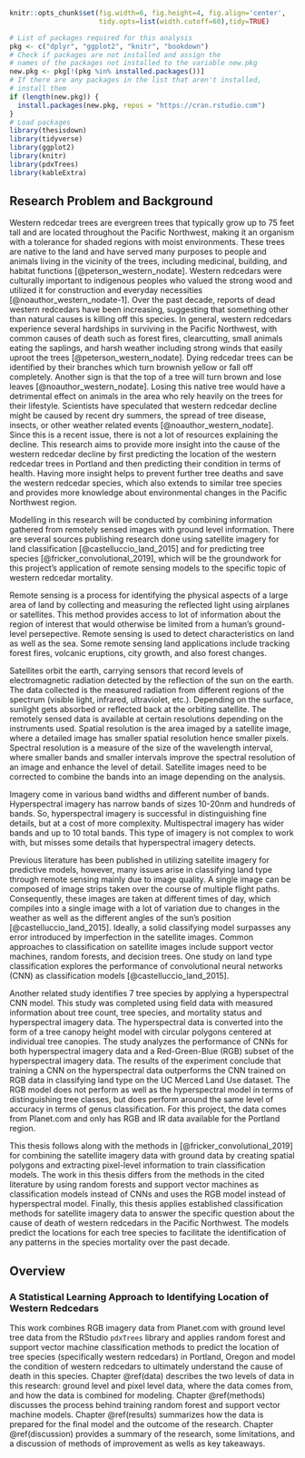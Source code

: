 <!--
This is for including Chapter 1.  Notice that it's also good practice to name your chunk.  This will help you debug potential issues as you knit.  The chunk above is called intro and the one below is called chapter1.  Feel free to change the name of the Rmd file as you wish, but don't forget to change it here from chap1.Rmd.
-->

<!--
The {#rmd-basics} text after the chapter declaration will allow us to link throughout the document back to the beginning of Chapter 1.  These labels will automatically be generated (if not specified) by changing the spaces to hyphens and capital letters to lowercase.  Look for the reference to this label at the beginning of Chapter 2.
-->

```r
knitr::opts_chunk$set(fig.width=6, fig.height=4, fig.align='center',
                      tidy.opts=list(width.cutoff=60),tidy=TRUE)
```


<!-- # R Markdown Basics {#rmd-basics} -->

<!-- Here is a brief introduction into using _R Markdown_. _Markdown_ is a simple formatting syntax for authoring HTML, PDF, and MS Word documents. _R Markdown_ provides the flexibility of _Markdown_ with the implementation of **R** input and output.  For more details on using _R Markdown_ see <https://rmarkdown.rstudio.com>.   -->

<!-- Be careful with your spacing in _Markdown_ documents.  While whitespace largely is ignored, it does at times give _Markdown_ signals as to how to proceed.  As a habit, try to keep everything left aligned whenever possible, especially as you type a new paragraph.  In other words, there is no need to indent basic text in the Rmd document (in fact, it might cause your text to do funny things if you do). -->

<!-- ## Lists -->

<!-- It's easy to create a list.  It can be unordered like -->

<!-- * Item 1 -->
<!-- * Item 2 -->

<!-- or it can be ordered like -->

<!-- 1. Item 1 -->
<!-- 4. Item 2 -->

<!-- Notice that I intentionally mislabeled Item 2 as number 4.  _Markdown_ automatically figures this out!  You can put any numbers in the list and it will create the list.  Check it out below. -->

<!-- To create a sublist, just indent the values a bit (at least four spaces or a tab).  (Here's one case where indentation is key!) -->

<!-- 1. Item 1 -->
<!-- 1. Item 2 -->
<!-- 1. Item 3 -->
<!--     - Item 3a -->
<!--     - Item 3b -->

<!-- ## Line breaks -->

<!-- Make sure to add white space between lines if you'd like to start a new paragraph.  Look at what happens below in the outputted document if you don't: -->

<!-- Here is the first sentence.  Here is another sentence.  Here is the last sentence to end the paragraph. -->
<!-- This should be a new paragraph. -->

<!-- *Now for the correct way:*  -->

<!-- Here is the first sentence.  Here is another sentence.  Here is the last sentence to end the paragraph. -->

<!-- This should be a new paragraph. -->

<!-- ## R chunks -->

<!-- When you click the **Knit** button above a document will be generated that includes both content as well as the output of any embedded **R** code chunks within the document. You can embed an **R** code chunk like this (`cars` is a built-in **R** dataset): -->

<!-- ```{r cars} -->
<!-- summary(cars) -->
<!-- ``` -->

<!-- ## Inline code -->

<!-- If you'd like to put the results of your analysis directly into your discussion, add inline code like this: -->

<!-- > The `cos` of $2 \pi$ is `r cos(2*pi)`.  -->

<!-- Another example would be the direct calculation of the standard deviation: -->

<!-- > The standard deviation of `speed` in `cars` is `r sd(cars$speed)`. -->

<!-- One last neat feature is the use of the `ifelse` conditional statement which can be used to output text depending on the result of an **R** calculation: -->

<!-- > `r ifelse(sd(cars$speed) < 6, "The standard deviation is less than 6.", "The standard deviation is equal to or greater than 6.")` -->

<!-- Note the use of `>` here, which signifies a quotation environment that will be indented. -->

<!-- As you see with `$2 \pi$` above, mathematics can be added by surrounding the mathematical text with dollar signs.  More examples of this are in [Mathematics and Science] if you uncomment the code in [Math].   -->

<!-- ## Including plots -->

<!-- You can also embed plots. For example, here is a way to use the base **R** graphics package to produce a plot using the built-in `pressure` dataset: -->

<!-- ```{r pressure, echo=FALSE, cache=TRUE, fig.height=3, fig.width=5} -->
<!-- plot(pressure) -->
<!-- ``` -->

<!-- Note that the `echo=FALSE` parameter was added to the code chunk to prevent printing of the **R** code that generated the plot. There are plenty of other ways to add chunk options (like `fig.height` and `fig.width` in the chunk above).  More information is available at <https://yihui.org/knitr/options/>.   -->

<!-- Another useful chunk option is the setting of `cache=TRUE` as you see here.  If document rendering becomes time consuming due to long computations or plots that are expensive to generate you can use knitr caching to improve performance.  Later in this file, you'll see a way to reference plots created in **R** or external figures. -->

<!-- ## Loading and exploring data -->

<!-- Included in this template is a file called `flights.csv`.  This file includes a subset of the larger dataset of information about all flights that departed from Seattle and Portland in 2014. More information about this dataset and its **R** package is available at <https://github.com/ismayc/pnwflights14>. This subset includes only Portland flights and only rows that were complete with no missing values. Merges were also done with the `airports` and `airlines` data sets in the `pnwflights14` package to get more descriptive airport and airline names. -->

<!-- We can load in this data set using the following commands: -->

<!-- ```{r load_data} -->
<!-- # flights.csv is in the data directory -->
<!-- # string columns will be read in as strings and not factors now -->
<!-- flights <- read.csv('~/tree_imaging/index/data/flights.csv', stringsAsFactors = FALSE) -->
<!-- ``` -->

<!-- The data is now stored in the data frame called `flights` in **R**.  To get a better feel for the variables included in this dataset we can use a variety of functions. Here we can see the dimensions (rows by columns) and also the names of the columns. -->

<!-- ```{r str} -->
<!-- dim(flights) -->
<!-- names(flights) -->
<!-- ``` -->

<!-- Another good idea is to take a look at the dataset in table form.  With this dataset having more than 20,000 rows, we won't explicitly show the results of the command here. I recommend you enter the command into the Console **_after_** you have run the **R** chunks above to load the data into **R**. -->

<!-- ```{r view_flights, eval=FALSE} -->
<!-- View(flights) -->
<!-- ``` -->

<!-- While not required, it is highly recommended you use the `dplyr` package to manipulate and summarize your data set as needed.  It uses a syntax that is easy to understand using chaining operations.  Below I've created a few examples of using `dplyr` to get information about the Portland flights in 2014.  You will also see the use of the `ggplot2` package, which produces beautiful, high-quality academic visuals. -->

<!-- We begin by checking to ensure that needed packages are installed and then we load them into our current working environment: -->

```r
# List of packages required for this analysis
pkg <- c("dplyr", "ggplot2", "knitr", "bookdown")
# Check if packages are not installed and assign the
# names of the packages not installed to the variable new.pkg
new.pkg <- pkg[!(pkg %in% installed.packages())]
# If there are any packages in the list that aren't installed,
# install them
if (length(new.pkg)) {
  install.packages(new.pkg, repos = "https://cran.rstudio.com")
}
# Load packages
library(thesisdown)
library(tidyverse)
library(ggplot2)
library(knitr)
library(pdxTrees)
library(kableExtra)
```

\clearpage

## Research Problem and Background
Western redcedar trees are evergreen trees that typically grow up to 75 feet tall and are located throughout the Pacific Northwest, making it an organism with a tolerance for shaded regions with moist environments. These trees are native to the land and have served many purposes to people and animals living in the vicinity of the trees, including medicinal, building, and habitat functions [@peterson_western_nodate]. Western redcedars were culturally important to indigenous peoples who valued the strong wood and utilized it for construction and everyday necessities [@noauthor_western_nodate-1]. Over the past decade, reports of dead western redcedars have been increasing, suggesting that something other than natural causes is killing off this species. In general, western redcedars experience several hardships in surviving in the Pacific Northwest, with common causes of death such as forest fires, clearcutting, small animals eating the saplings, and harsh weather including strong winds that easily uproot the trees [@peterson_western_nodate]. Dying redcedar trees can be identified by their branches which turn brownish yellow or fall off completely. Another sign is that the top of a tree will turn brown and lose leaves [@noauthor_western_nodate]. Losing this native tree would have a detrimental effect on animals in the area who rely heavily on the trees for their lifestyle. Scientists have speculated that western redcedar decline might be caused by recent dry summers, the spread of tree disease, insects, or other weather related events [@noauthor_western_nodate]. Since this is a recent issue, there is not a lot of resources explaining the decline. This research aims to provide more insight into the cause of the western redcedar decline by first predicting the location of the western redcedar trees in Portland and then predicting their condition in terms of health. Having more insight helps to prevent further tree deaths and save the western redcedar species, which also extends to similar tree species and provides more knowledge about environmental changes in the Pacific Northwest region.

Modelling in this research will be conducted by combining information gathered from remotely sensed images with ground level information. There are several sources publishing research done using satellite imagery for land classification [@castelluccio_land_2015] and for predicting tree species [@fricker_convolutional_2019], which will be the groundwork for this project's application of remote sensing models to the specific topic of western redcedar mortality. 

Remote sensing is a process for identifying the physical aspects of a large area of land by collecting and measuring the reflected light using airplanes or satellites. This method provides access to lot of information about the region of interest that would otherwise be limited from a human's ground-level persepective. Remote sensing is used to detect characteristics on land as well as the sea. Some remote sensing land applications include tracking forest fires, volcanic eruptions, city growth, and also forest changes.

Satellites orbit the earth, carrying sensors that record levels of electromagnetic radiation detected by the reflection of the sun on the earth. The data collected is the measured radiation from different regions of the spectrum (visible light, infrared, ultraviolet, etc.). Depending on the surface, sunlight gets absorbed or reflected back at the orbiting satellite. The remotely sensed data is available at certain resolutions depending on the instruments used. Spatial resolution is the area imaged by a satellite image, where a detailed image has smaller spatial resolution hence smaller pixels. Spectral resolution is a measure of the size of the wavelength interval, where smaller bands and smaller intervals improve the spectral resolution of an image and enhance the level of detail. Satellite images need to be corrected to combine the bands into an image depending on the analysis.

Imagery come in various band widths and different number of bands. Hyperspectral imagery has narrow bands of sizes 10-20nm and hundreds of bands. So, hyperspectral imagery is successful in distinguishing fine details, but at a cost of more complexity. Multispectral imagery has wider bands and up to 10 total bands. This type of imagery is not complex to work with, but misses some details that hyperspectral imagery detects.

Previous literature has been published in utilizing satellite imagery for predictive models, however, many issues arise in classifying land type through remote sensing mainly due to image quality. A single image can be composed of image strips taken over the course of multiple flight paths. Consequently, these images are taken at different times of day, which compiles into a single image with a lot of variation due to changes in the weather as well as the different angles of the sun's position [@castelluccio_land_2015]. Ideally, a solid classifying model surpasses any error introduced by imperfection in the satellite images. Common approaches to classification on satellite images include support vector machines, random forests, and decision trees. One study on land type classification explores the performance of convolutional neural networks (CNN) as classification models [@castelluccio_land_2015].

Another related study identifies 7 tree species by applying a hyperspectral CNN model. This study was completed using field data with measured information about tree count, tree species, and mortality status and hyperspectral imagery data. The hyperspectral data is converted into the form of a tree canopy height model with circular polygons centered at individual tree canopies. The study analyzes the performance of CNNs for both hyperspectral imagery data and a Red-Green-Blue (RGB) subset of the hyperspectral imagery data. The results of the experiment conclude that training a CNN on the hyperspectral data outperforms the CNN trained on RGB data in classifying land type on the UC Merced Land Use dataset. The RGB model does not perform as well as the hyperspectral model in terms of distinguishing tree classes, but does perform around the same level of accuracy in terms of genus classification. For this project, the data comes from Planet.com and only has RGB and IR data available for the Portland region.

This thesis follows along with the methods in [@fricker_convolutional_2019] for combining the satellite imagery data with ground data by creating spatial polygons and extracting pixel-level information to train classification models. The work in this thesis differs from the methods in the cited literature by using random forests and support vector machines as classification models instead of CNNs and uses the RGB model instead of hyperspectral model. Finally, this thesis applies established classification methods for satellite imagery data to answer the specific question about the cause of death of western redcedars in the Pacific Northwest. The models predict the locations for each tree species to facilitate the identification of any patterns in the species mortality over the past decade.

## Overview
### A Statistical Learning Approach to Identifying Location of Western Redcedars
This work combines RGB imagery data from Planet.com with ground level tree data from the RStudio `pdxTrees` library and applies random forest and support vector machine classification methods to predict the location of tree species (specifically western redcedars) in Portland, Oregon and model the condition of western redcedars to ultimately understand the cause of death in this species. Chapter \@ref(data) describes the two levels of data in this research: ground level and pixel level data, where the data comes from, and how the data is combined for modeling. Chapter \@ref(methods) discusses the process behind training random forest and support vector machine models. Chapter \@ref(results) summarizes how the data is prepared for the final model and the outcome of the research. Chapter \@ref(discussion) provides a summary of the research, some limitations, and a discussion of methods of improvement as wells as key takeaways.

